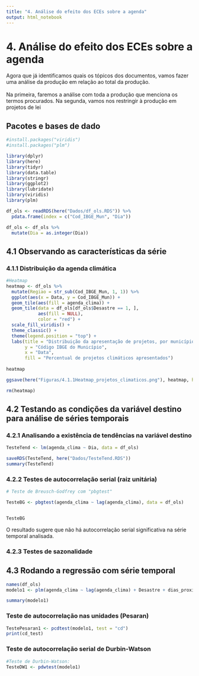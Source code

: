 ```yaml
---
title: "4. Análise do efeito dos ECEs sobre a agenda"
output: html_notebook
---
```


# 4. Análise do efeito dos ECEs sobre a agenda

Agora que já identificamos quais os tópicos dos documentos, vamos fazer uma análise da produção em relação ao total da produção.\
\
Na primeira, faremos a análise com toda a produção que menciona os termos procurados. Na segunda, vamos nos restringir à produção em projetos de lei

## Pacotes e bases de dado

```r
#install.packages("viridis")
#install.packages("plm")
```

```r
library(dplyr)
library(here)
library(tidyr)
library(data.table)
library(stringr)
library(ggplot2)
library(lubridate)
library(viridis)
library(plm)
```

```r
df_ols <- readRDS(here("Dados/df_ols.RDS")) %>% 
  pdata.frame(index = c("Cod_IBGE_Mun", "Dia"))

df_ols <- df_ols %>% 
  mutate(Dia = as.integer(Dia))
```

## 4.1 Observando as características da série

### 4.1.1 Distribuição da agenda climática

```r

#Heatmap
heatmap <- df_ols %>% 
  mutate(Regiao = str_sub(Cod_IBGE_Mun, 1, 1)) %>% 
  ggplot(aes(x = Data, y = Cod_IBGE_Mun)) +
  geom_tile(aes(fill = agenda_clima)) +   
  geom_tile(data = df_ols[df_ols$Desastre == 1, ], 
            aes(fill = NULL), 
            color = "red") +  
  scale_fill_viridis() +
  theme_classic() +
  theme(legend.position = "top") +
  labs(title = "Distribuição da apresentação de projetos, por município e data",
       y = "Código IBGE do Município", 
       x = "Data", 
       fill = "Percentual de projetos climáticos apresentados")
  
heatmap

ggsave(here("Figuras/4.1.1Heatmap_projetos_climaticos.png"), heatmap, height = 30, width = 10)

rm(heatmap)
```

## 4.2 Testando as condições da variável destino para análise de séries temporais

### 4.2.1 Analisando a existência de tendências na variável destino

```r
TesteTend <- lm(agenda_clima ~ Dia, data = df_ols)

saveRDS(TesteTend, here("Dados/TesteTend.RDS"))
summary(TesteTend)
```

### 4.2.2 Testes de autocorrelação serial (raiz unitária)

```r
# Teste de Breusch-Godfrey com "pbgtest"

TesteBG <- pbgtest(agenda_clima ~ lag(agenda_clima), data = df_ols)


TesteBG
```

O resultado sugere que não há autocorrelação serial significativa na série temporal analisada.

### 4.2.3 Testes de sazonalidade

## 4.3 Rodando a regressão com série temporal

```r

names(df_ols)
modelo1 <- plm(agenda_clima ~ lag(agenda_clima) + Desastre + dias_proxima_eleicao + , data = df_ols, model = "pooling")

summary(modelo1)
```

### Teste de autocorrelação nas unidades (Pesaran)

```r

TestePesaran1 <- pcdtest(modelo1, test = "cd")
print(cd_test)
```

### Teste de autocorrelação serial de Durbin-Watson

```r
#Teste de Durbin-Watson:
TesteDW1 <- pdwtest(modelo1)
```
